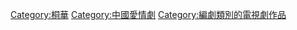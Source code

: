 [[Category:桐華|Category:桐華]]
[[Category:中國愛情劇|Category:中國愛情劇]]
[[Category:編劇類別的電視劇作品‎|Category:編劇類別的電視劇作品‎]]